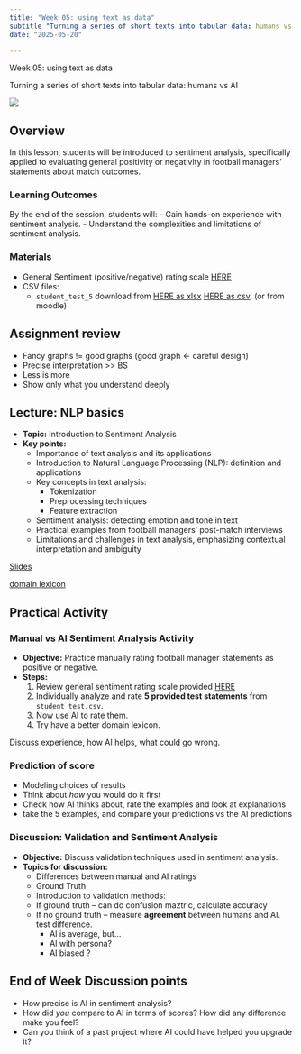 ```yaml
---
title: "Week 05: using text as data"
subtitle "Turning a series of short texts into tabular data: humans vs AI"
date: "2025-05-20"

---
```





::: {.hero-section}
::: {.container}
::: {.hero-title}
Week 05: using text as data
:::
::: {.hero-subtitle}
Turning a series of short texts into tabular data: humans vs AI
:::
:::
:::


![](../images/week5_pic.png)


## Overview

In this lesson, students will be introduced to sentiment analysis, specifically applied to evaluating general positivity or negativity in football managers' statements about match outcomes.

### Learning Outcomes

By the end of the session, students will:
- Gain hands-on experience with sentiment analysis.
- Understand the complexities and limitations of sentiment analysis.

### Materials

- General Sentiment (positive/negative) rating scale [HERE](/week05/assets/sentiment-scale.html)
- CSV files:
  - `student_test_5` download from [HERE as xlsx](/week05/assets/student_test_5.xlsx) [HERE as csv](/week05/assets/student_test_5.csv), (or from moodle)


## Assignment review

* Fancy graphs != good graphs (good graph <- careful design)
* Precise interpretation >> BS
* Less is more
* Show only what you understand deeply 

## Lecture: NLP basics

- **Topic:** Introduction to Sentiment Analysis
- **Key points:**
  - Importance of text analysis and its applications 
  - Introduction to Natural Language Processing (NLP): definition and applications 
  - Key concepts in text analysis:
    - Tokenization 
    - Preprocessing techniques
    - Feature extraction 
  - Sentiment analysis: detecting emotion and tone in text
  - Practical examples from football managers' post-match interviews
  - Limitations and challenges in text analysis, emphasizing contextual interpretation and ambiguity

[Slides](https://gabors-data-analysis.com/courses/da-w-ai-2025/da-w-ai-05-text-to-data#/title-slide)

[domain lexicon](/data/interviews/domain_lexicon.csv)

## Practical Activity

### Manual vs AI Sentiment Analysis Activity

- **Objective:** Practice manually rating football manager statements as positive or negative.
- **Steps:**
  1. Review general sentiment rating scale provided [HERE](/week05/assets/sentiment-scale.html)
  2. Individually analyze and rate **5 provided test statements** from `student_test.csv`.
  3. Now use AI to rate them.
  4. Try have a better domain lexicon. 
 
Discuss experience, how AI helps, what could go wrong. 

### Prediction of score

* Modeling choices of results
* Think about *how* you would do it first
* Check how AI thinks about, rate the examples and look at explanations
* take the 5 examples, and compare your predictions vs the AI predictions  

### Discussion: Validation and Sentiment Analysis

- **Objective:** Discuss validation techniques used in sentiment analysis.
- **Topics for discussion:**
  - Differences between manual and AI ratings
  - Ground Truth
  - Introduction to validation methods:
  - If ground truth -- can do confusion maztric, calculate accuracy
  - If no ground truth -- measure **agreement** between humans and AI. test difference.
    - AI is average, but... 
    - AI with persona?
    - AI biased ?   
    
## End of Week Discussion points

* How precise is AI in sentiment analysis?
* How did *you* compare to AI in terms of scores? How did any difference make you feel? 
* Can you think of a past project where AI could have helped you upgrade it?